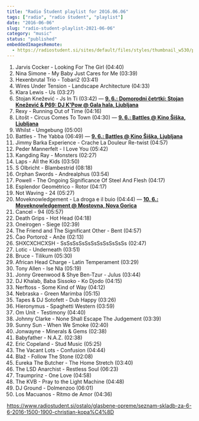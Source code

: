 ```yaml
---
title: "Radio Študent playlist for 2016.06.06"
tags: ["radio", "radio študent", "playlist"]
date: "2016-06-06"
slug: "radio-student-playlist-2021-06-06"
category: "music"
status: "published"
embeddedImagesRemote:
  - https://radiostudent.si/sites/default/files/styles/thumbnail_w530/public/slike/2016-06-06-seznam-skladb-za-6-6-2016-1500-1900-christian-kopa%C4%8D-57674.png
---
```



1. Jarvis Cocker - Looking For The Girl (04:40)
2. Nina Simone - My Baby Just Cares for Me (03:39)
3. Hexenbrutal Trio - Tobari2 (03:41)
4. Wires Under Tension - Landscape Architecture (04:33)
5. Klara Lewis - Us (03:27)
6. Stojan Knežević - Js In Ti (03:42) — [**9. 6.: Domorodni četrtki: Stojan Knežević & P69: DJ K'Pow @ Gala hala, Ljubljana**](http://www.galahala.com/arhiv/domorodni-cetrtki-stojan-knezevic-p69-dj-kpow-letni-vrt-gala-hala/13868/)
7. Rexy - Running Out of Time (04:16)
8. Litošt - Circus Comes To Town (04:30) — **[9. 6.: Battles @ Kino Šiška, Ljubljana](https://www.facebook.com/events/1697038173886106/)**
9. Whilst - Umgebung (05:00)
10. Battles - The Yabba (06:49) — **[9. 6.: Battles @ Kino Šiška, Ljubljana](https://www.facebook.com/events/1697038173886106/)**
11. Jimmy Barka Experience - Crache La Douleur Re-twist (04:57)
12. Peder Mannerfelt - I Love You (05:42)
13. Kangding Ray - Monsters (02:27)
14. Laps - All the Kids (03:50)
15. S Olbricht - Blambestrid (08:18)
16. Orphan Swords - Andrealphus (03:54)
17. Powell - The Ongoing Significance Of Steel And Flesh (04:17)
18. Esplendor Geométrico - Rotor (04:17)
19. Not Waving - 24 (05:27)
20. Moveknowledgement - La droga e il buio (04:44) — [**10. 6.: Moveknowledgement @ Mostovna, Nova Gorica**](https://www.facebook.com/events/1685010661762641/)
21. Cancel - 94 (05:57)
22. Death Grips - Hot Head (04:18)
23. Oneirogen - Siege (02:39)
24. The Friend and The Significant Other - Bent (04:57)
25. Čao Portorož - Anže (02:13)
26. SHXCXCHCXSH - SsSsSsSsSsSsSsSsSsSsSs (02:47)
27. Lotic - Underneath (03:51)
28. Bruce - Tilikum (05:30)
29. African Head Charge - Latin Temperament (03:29)
30. Tony Allen - Ise Nla (05:19)
31. Jonny Greenwood & Shye Ben-Tzur - Julus (03:44)
32. DJ Khalab, Baba Sissoko - Ko Djodo (04:15)
33. Nerftoss - Some Kind of Way (04:12)
34. Nebraska - Green Marimba (05:15)
35. Tapes & DJ Sotofett - Dub Happy (03:26)
36. Hieronymus - Spaghetti Western (03:59)
37. Om Unit - Testimony (04:40)
38. Johnny Clarke - None Shall Escape The Judgement (03:39)
39. Sunny Sun - When We Smoke (02:40)
40. Jonwayne - Minerals & Gems (02:38)
41. Babyfather - N.A.Z. (02:38)
42. Eric Copeland - Stud Music (05:25)
43. The Vacant Lots - Confusion (04:44)
44. Blaž - Follow The Stone (02:08)
45. Eureka The Butcher - The Home Stretch (03:40)
46. The LSD Anarchist - Restless Soul (06:23)
47. Traumprinz - One Love (04:58)
48. The KVB - Pray to the Light Machine (04:48)
49. DJ Ground - Dolmenzoo (06:01)
50. Los Macuanos - Ritmo de Amor (04:36)

https://www.radiostudent.si/ostalo/glasbene-opreme/seznam-skladb-za-6-6-2016-1500-1900-christian-kopa%C4%8D

<div
  style={{
    gridArea: "1/1",
    position: "relative",
    placeItems: "center",
    display: "grid",
  }}
>
  <GatsbyImage
    style={{ marginTop: "2em" }}
    imgStyle={{ border: "3px dotted tomato" }}
    alt=""
    image={getImage(props.remoteImages[0])}
  />
</div>

